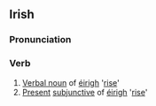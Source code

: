 ==Irish==
===Pronunciation===
{{IPA|[ˈeːrʲiː]}}
===Verb===
#[[Verbal noun]] of [[éirigh]] '[[rise]]'
#[[Present]] [[subjunctive]] of [[éirigh]] '[[rise]]'